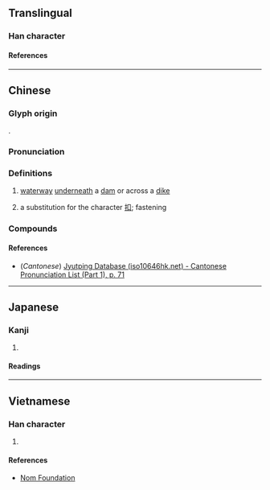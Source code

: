{{character info/new}}
==Translingual==

===Han character===
{{Han char|rn=18|rad=刀|as=07|sn=9|four=|canj=MTLN,XMTLN|ids=⿰豆刂}}

====References====
{{Han ref|kx=0139.280|dkj=01991|dj=0317.060|hdz=10340.010|uh=5245}}

----

==Chinese==
{{zh-forms|alt=𠞭}}

===Glyph origin===
{{Han etym}}
{{Han compound|豆|刂|c1=p|c2=s|t2=knife|ls=psc}}.

===Pronunciation===
{{zh-pron
|m=lóu
|c=lau4
|mc=y
|oc=y
|ma=
|cat=n
}}

===Definitions===
{{zh-hanzi}}

# {{lb|zh|dialectal}} [[waterway]] [[underneath]] a [[dam]] or across a [[dike]]
# a substitution for the character [[扣]]; fastening

===Compounds===
{{zh-der|董家剅|剅河}}

====References====
* (''Cantonese'') [http://www.iso10646hk.net/jp/document/download.jsp Jyutping Database (iso10646hk.net) - Cantonese Pronunciation List (Part 1), p. 71]

----

==Japanese==

===Kanji===
{{ja-kanji|grade=|rs=刀07}}

# {{rfdef|ja|sort=刀07}}

====Readings====
{{ja-readings
|on=ろう, る, とう, つ
|kun=さく, さける
}}

----

==Vietnamese==

===Han character===
{{vi-readings|rs=刀07|reading=lâu}}

# {{rfdef|vi|sort=刀07}}

====References====
* [http://nomfoundation.org/common/nom_details.php?codepoint=5245 Nom Foundation]